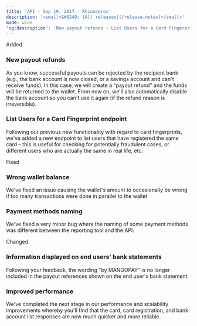 ```yaml
---  
title: 'API - Sep 19, 2017 - Rhinoceros'  
description: '<small>&#8249; [All releases](/release-notes)</small>'  
mode: wide  
'og:description': 'New payout refunds - List Users for a Card Fingerprint endpoint - Wrong wallet balance - Information displayed on end users bank statements - Improved performance - Payment methods naming'  
---  
```

  
  <div class="pill pill-green rn-pill">Added</div> 
  
### New payout refunds  

As you know, successful payouts can be rejected by the recipient bank (e.g., the bank account is now closed, or a savings account and can't receive funds). In this case, we will create a "payout refund" and the funds will be returned to the wallet. From now on, we'll also automatically disable the bank account so you can't use it again (if the refund reason is irreversible). 
  
### List Users for a Card Fingerprint endpoint  

Following our previous new functionality with regard to card fingerprints, we've added a new endpoint to list users that have registered the same card – this is useful for checking for potentially fraudulent cases, or different users who are actually the same in real life, etc.  
  <div class="pill pill-orange rn-pill">Fixed</div> 
  
### Wrong wallet balance  

We've fixed an issue causing the wallet's amount to occasionally be wrong if too many transactions were done in parallel to the wallet 
  
### Payment methods naming  

We've fixed a very minor bug where the naming of some payment methods was different between the reporting tool and the API.  
  <div class="pill pill-blue rn-pill">Changed</div> 
  
### Information displayed on end users' bank statements  

Following your feedback, the wording "by MANGOPAY" is no longer included in the payout references shown on the end user's bank statement. 
  
### Improved performance  

We've completed the next stage in our performance and scalability improvements whereby you'll find that the card, card registration, and bank account list responses are now much quicker and more reliable.